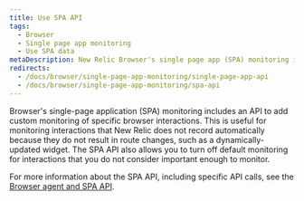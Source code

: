 ```yaml
---
title: Use SPA API
tags:
  - Browser
  - Single page app monitoring
  - Use SPA data
metaDescription: New Relic Browser's single page app (SPA) monitoring includes an API to add custom monitoring of specific browser interactions.
redirects:
  - /docs/browser/single-page-app-monitoring/single-page-app-api
  - /docs/browser/single-page-app-monitoring/spa-api
---
```


Browser's single-page application (SPA) monitoring includes an API to add custom monitoring of specific browser interactions. This is useful for monitoring interactions that New Relic does not record automatically because they do not result in route changes, such as a dynamically-updated widget. The SPA API also allows you to turn off default monitoring for interactions that you do not consider important enough to monitor.

For more information about the SPA API, including specific API calls, see the [Browser agent and SPA API](/docs/browser/new-relic-browser/browser-agent-spa-api).
